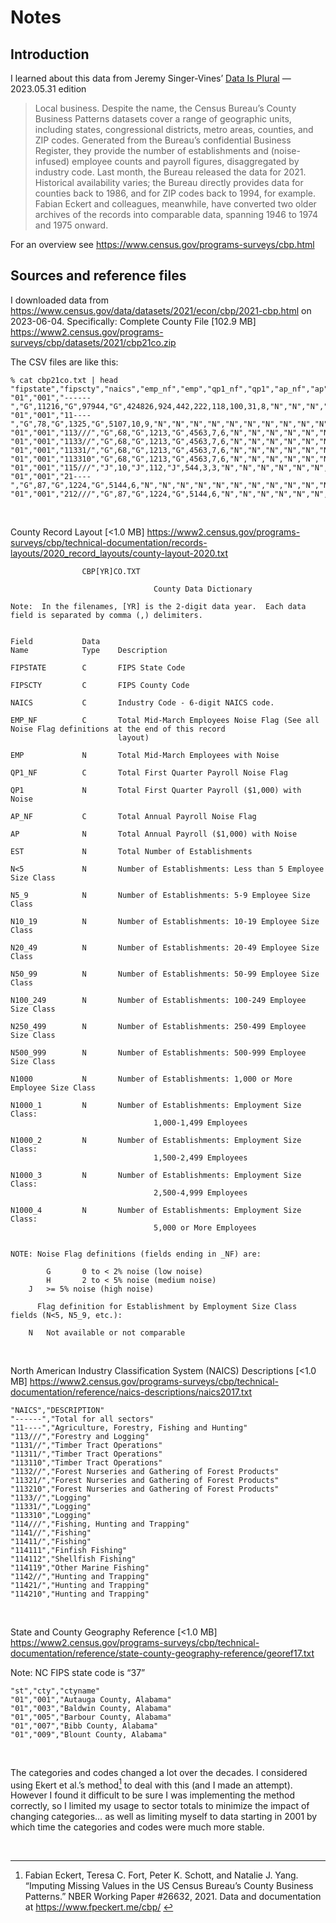 # Notes

## Introduction

I learned about this data from Jeremy Singer-Vines' [Data Is Plural](https://data-is-plural.com) — 2023.05.31 edition

> Local business. Despite the name, the Census Bureau’s County Business Patterns datasets cover a range of geographic units, including states, congressional districts, metro areas, counties, and ZIP codes. Generated from the Bureau’s confidential Business Register, they provide the number of establishments and (noise-infused) employee counts and payroll figures, disaggregated by industry code. Last month, the Bureau released the data for 2021. Historical availability varies; the Bureau directly provides data for counties back to 1986, and for ZIP codes back to 1994, for example. Fabian Eckert and colleagues, meanwhile, have converted two older archives of the records into comparable data, spanning 1946 to 1974 and 1975 onward.

For an overview see <https://www.census.gov/programs-surveys/cbp.html>

## Sources and reference files

I downloaded data from <https://www.census.gov/data/datasets/2021/econ/cbp/2021-cbp.html> on 2023-06-04. Specifically: Complete County File [102.9 MB] <https://www2.census.gov/programs-surveys/cbp/datasets/2021/cbp21co.zip>

The CSV files are like this:

```
% cat cbp21co.txt | head
"fipstate","fipscty","naics","emp_nf","emp","qp1_nf","qp1","ap_nf","ap","est","n<5","n5_9","n10_19","n20_49","n50_99","n100_249","n250_499","n500_999","n1000","n1000_1","n1000_2","n1000_3","n1000_4"
"01","001","------","G",11216,"G",97944,"G",424826,924,442,222,118,100,31,8,"N","N","N","N","N","N","N"
"01","001","11----","G",78,"G",1325,"G",5107,10,9,"N","N","N","N","N","N","N","N","N","N","N","N"
"01","001","113///","G",68,"G",1213,"G",4563,7,6,"N","N","N","N","N","N","N","N","N","N","N","N"
"01","001","1133//","G",68,"G",1213,"G",4563,7,6,"N","N","N","N","N","N","N","N","N","N","N","N"
"01","001","11331/","G",68,"G",1213,"G",4563,7,6,"N","N","N","N","N","N","N","N","N","N","N","N"
"01","001","113310","G",68,"G",1213,"G",4563,7,6,"N","N","N","N","N","N","N","N","N","N","N","N"
"01","001","115///","J",10,"J",112,"J",544,3,3,"N","N","N","N","N","N","N","N","N","N","N","N"
"01","001","21----","G",87,"G",1224,"G",5144,6,"N","N","N","N","N","N","N","N","N","N","N","N","N"
"01","001","212///","G",87,"G",1224,"G",5144,6,"N","N","N","N","N","N","N","N","N","N","N","N","N"

```

<br>

County Record Layout [<1.0 MB] <https://www2.census.gov/programs-surveys/cbp/technical-documentation/records-layouts/2020_record_layouts/county-layout-2020.txt>

```
				CBP[YR]CO.TXT

                                County Data Dictionary                                

Note:  In the filenames, [YR] is the 2-digit data year.  Each data field is separated by comma (,) delimiters.


Field           Data  
Name            Type    Description

FIPSTATE        C       FIPS State Code

FIPSCTY         C       FIPS County Code

NAICS           C       Industry Code - 6-digit NAICS code.

EMP_NF          C       Total Mid-March Employees Noise Flag (See all Noise Flag definitions at the end of this record 
                        layout)

EMP             N       Total Mid-March Employees with Noise

QP1_NF          C       Total First Quarter Payroll Noise Flag

QP1             N       Total First Quarter Payroll ($1,000) with Noise
                                                              
AP_NF           C       Total Annual Payroll Noise Flag

AP              N       Total Annual Payroll ($1,000) with Noise

EST             N       Total Number of Establishments

N<5             N       Number of Establishments: Less than 5 Employee Size Class

N5_9            N       Number of Establishments: 5-9 Employee Size Class

N10_19          N       Number of Establishments: 10-19 Employee Size Class

N20_49          N       Number of Establishments: 20-49 Employee Size Class

N50_99          N       Number of Establishments: 50-99 Employee Size Class

N100_249        N       Number of Establishments: 100-249 Employee Size Class

N250_499        N       Number of Establishments: 250-499 Employee Size Class

N500_999        N       Number of Establishments: 500-999 Employee Size Class

N1000           N       Number of Establishments: 1,000 or More Employee Size Class

N1000_1         N       Number of Establishments: Employment Size Class:
                                1,000-1,499 Employees

N1000_2         N       Number of Establishments: Employment Size Class:
                                1,500-2,499 Employees

N1000_3         N       Number of Establishments: Employment Size Class:
                                2,500-4,999 Employees

N1000_4         N       Number of Establishments: Employment Size Class:
                                5,000 or More Employees


NOTE: Noise Flag definitions (fields ending in _NF) are:

        G       0 to < 2% noise (low noise)
        H       2 to < 5% noise (medium noise)
	J	>= 5% noise (high noise)

      Flag definition for Establishment by Employment Size Class fields (N<5, N5_9, etc.):
	
	N	Not available or not comparable

```

<br>

North American Industry Classification System (NAICS) Descriptions [<1.0 MB] <https://www2.census.gov/programs-surveys/cbp/technical-documentation/reference/naics-descriptions/naics2017.txt>

```
"NAICS","DESCRIPTION"
"------","Total for all sectors"
"11----","Agriculture, Forestry, Fishing and Hunting"
"113///","Forestry and Logging"
"1131//","Timber Tract Operations"
"11311/","Timber Tract Operations"
"113110","Timber Tract Operations"
"1132//","Forest Nurseries and Gathering of Forest Products"
"11321/","Forest Nurseries and Gathering of Forest Products"
"113210","Forest Nurseries and Gathering of Forest Products"
"1133//","Logging"
"11331/","Logging"
"113310","Logging"
"114///","Fishing, Hunting and Trapping"
"1141//","Fishing"
"11411/","Fishing"
"114111","Finfish Fishing"
"114112","Shellfish Fishing"
"114119","Other Marine Fishing"
"1142//","Hunting and Trapping"
"11421/","Hunting and Trapping"
"114210","Hunting and Trapping"

```

<br>

State and County Geography Reference [<1.0 MB] <https://www2.census.gov/programs-surveys/cbp/technical-documentation/reference/state-county-geography-reference/georef17.txt>

Note: NC FIPS state code is "37"

```
"st","cty","ctyname"
"01","001","Autauga County, Alabama"
"01","003","Baldwin County, Alabama"
"01","005","Barbour County, Alabama"
"01","007","Bibb County, Alabama"
"01","009","Blount County, Alabama"

```

<br>

The categories and codes changed a lot over the decades. I considered using Ekert et al.'s method^[Fabian Eckert, Teresa C. Fort, Peter K. Schott, and Natalie J. Yang. "Imputing Missing Values in the US Census Bureau's County Business Patterns." 
NBER Working Paper #26632, 2021. Data and documentation at <https://www.fpeckert.me/cbp/> ] to deal with this (and I made an attempt). However I found it difficult to be sure I was implementing the method correctly, so I limited my usage to sector totals to minimize the impact of changing categories... as well as limiting myself to data starting in 2001 by which time the categories and codes were much more stable.

<br>
